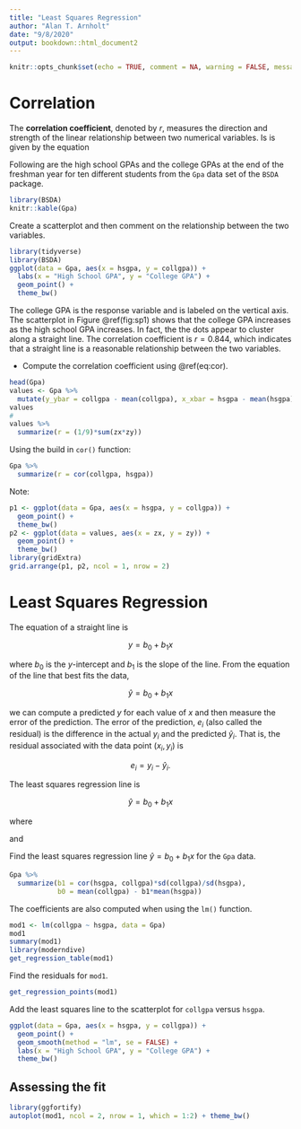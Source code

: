 ```yaml
---
title: "Least Squares Regression"
author: "Alan T. Arnholt"
date: "9/8/2020"
output: bookdown::html_document2
---
```


```r
knitr::opts_chunk$set(echo = TRUE, comment = NA, warning = FALSE, message = FALSE, fig.align = "center")
```

# Correlation

The **correlation coefficient**, denoted by $r$, measures the direction and strength of the linear relationship between two numerical variables.  Is is given by the equation

\begin{equation}
r = \frac{1}{(n-1)}\sum_{i=1}^n\left(\frac{x_i - \bar{x}}{s_x}\right)\left(\frac{y_i - \bar{y}}{s_y}\right)
(\#eq:cor)
\end{equation}

Following are the high school GPAs and the college GPAs at the end of the freshman year for ten different students from the `Gpa` data set of the `BSDA` package.

```r
library(BSDA)
knitr::kable(Gpa)
```

Create a scatterplot and then comment on the relationship between the two variables.

```r
library(tidyverse)
library(BSDA)
ggplot(data = Gpa, aes(x = hsgpa, y = collgpa)) + 
  labs(x = "High School GPA", y = "College GPA") +
  geom_point() + 
  theme_bw()
```

The college GPA is the response variable and is labeled on the vertical axis.  The scatterplot in Figure \@ref(fig:sp1) shows that the college GPA increases as the high school GPA increases.  In fact, the the dots appear to cluster along a straight line.  The correlation coefficient is $r = 0.844$, which indicates that a straight line is a reasonable relationship between the two variables.

* Compute the correlation coefficient using \@ref(eq:cor).

```r
head(Gpa)
values <- Gpa %>% 
  mutate(y_ybar = collgpa - mean(collgpa), x_xbar = hsgpa - mean(hsgpa), zx = x_xbar/sd(hsgpa), zy = y_ybar/sd(collgpa))
values
#
values %>% 
  summarize(r = (1/9)*sum(zx*zy))
```

Using the build in `cor()` function:

```r
Gpa %>% 
  summarize(r = cor(collgpa, hsgpa))
```

Note:

```r
p1 <- ggplot(data = Gpa, aes(x = hsgpa, y = collgpa)) + 
  geom_point() + 
  theme_bw()
p2 <- ggplot(data = values, aes(x = zx, y = zy)) + 
  geom_point() + 
  theme_bw()
library(gridExtra)
grid.arrange(p1, p2, ncol = 1, nrow = 2)
```


# Least Squares Regression

The equation of a straight line is

$$y = b_0 + b_1x$$

where $b_0$ is the $y$-intercept and $b_1$ is the slope of the line.  From the equation of the line that best fits the data,

$$\hat{y} = b_0 + b_1x$$

we can compute a predicted $y$ for each value of $x$ and then measure the error of the prediction.  The error of the prediction, $e_i$ (also called the residual) is the difference in the actual $y_i$ and the predicted $\hat{y}_i$.  That is, the residual associated with the data point $(x_i, y_i)$ is

$$e_i = y_i - \hat{y}_i.$$

The least squares regression line is

$$\hat{y} = b_0 + b_1x$$

where

\begin{equation}
b_1 = \frac{\sum(x_i - \bar{x})(y_i - \bar{y})}{\sum(x_i - \bar{x})^2} = r\frac{s_y}{s_x}
(\#eq:b1)
\end{equation}

and 

\begin{equation}
b_0 = \bar{y} - b_1\bar{x}
(\#eq:b0)
\end{equation}

Find the least squares regression line $\hat{y} = b_0 + b_1x$ for the `Gpa` data.

```r
Gpa %>% 
  summarize(b1 = cor(hsgpa, collgpa)*sd(collgpa)/sd(hsgpa),
            b0 = mean(collgpa) - b1*mean(hsgpa))
```

The coefficients are also computed when using the `lm()` function.

```r
mod1 <- lm(collgpa ~ hsgpa, data = Gpa)
mod1
summary(mod1)
library(moderndive)
get_regression_table(mod1)
```

Find the residuals for `mod1`.

```r
get_regression_points(mod1)
```

Add the least squares line to the scatterplot for `collgpa` versus `hsgpa`.

```r
ggplot(data = Gpa, aes(x = hsgpa, y = collgpa)) + 
  geom_point() + 
  geom_smooth(method = "lm", se = FALSE) + 
  labs(x = "High School GPA", y = "College GPA") +
  theme_bw() 
```

## Assessing the fit

```r
library(ggfortify)
autoplot(mod1, ncol = 2, nrow = 1, which = 1:2) + theme_bw()
```

